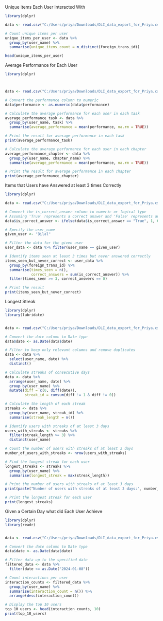 

Unique Items Each User Interacted With

```{r}

library(dplyr)

data <- read.csv("C:/Users/priya/Downloads/DLI_data_export_for_Priya.csv")

# Count unique items per user
unique_items_per_user <- data %>%
  group_by(user_name) %>%
  summarise(unique_items_count = n_distinct(foreign_trans_id))

head(unique_items_per_user)
```

Average Performance for Each User


```{r}
library(dplyr)



data <- read.csv("C:/Users/priya/Downloads/DLI_data_export_for_Priya.csv")

# Convert the performance column to numeric 
data$performance <- as.numeric(data$performance)

# Calculate the average performance for each user in each task
average_performance_task <- data %>%
  group_by(user_name, task) %>%
  summarise(average_performance = mean(performance, na.rm = TRUE))

# Print the result for average performance in each task
print(average_performance_task)

# Calculate the average performance for each user in each chapter
average_performance_chapter <- data %>%
  group_by(user_name, chapter_name) %>%
  summarise(average_performance = mean(performance, na.rm = TRUE))

# Print the result for average performance in each chapter
print(average_performance_chapter)
```



Items that Users have Answered at least 3 times Correctly 


```{r}

library(dplyr)

data <- read.csv("C:/Users/priya/Downloads/DLI_data_export_for_Priya.csv")

# Convert the is_correct_answer column to numeric or logical type
# Assuming 'True' represents a correct answer and 'False' represents an incorrect answer
data$is_correct_answer <- ifelse(data$is_correct_answer == "True", 1, 0)

# Specify the user_name
given_user <- "Bilal"

# Filter the data for the given user
user_data <- data %>% filter(user_name == given_user)

# Identify items seen at least 3 times but never answered correctly
items_seen_but_never_correct <- user_data %>%
  group_by(foreign_trans_id) %>%
  summarise(times_seen = n(),
            correct_answers = sum(is_correct_answer)) %>%
  filter(times_seen >= 3, correct_answers == 0)

# Print the result
print(items_seen_but_never_correct)
```





Longest Streak 
```{r}

library(dplyr)
library(lubridate)


data <- read.csv("C:/Users/priya/Downloads/DLI_data_export_for_Priya.csv")

# Convert the date column to Date type
data$date <- as.Date(data$date)

# Filter to keep only relevant columns and remove duplicates
data <- data %>% 
  select(user_name, date) %>%
  distinct()

# Calculate streaks of consecutive days
data <- data %>%
  arrange(user_name, date) %>%
  group_by(user_name) %>%
  mutate(diff = c(0, diff(date)),
         streak_id = cumsum(diff != 1 & diff != 0))

# Calculate the length of each streak
streaks <- data %>%
  group_by(user_name, streak_id) %>%
  summarise(streak_length = n())

# Identify users with streaks of at least 3 days
users_with_streaks <- streaks %>%
  filter(streak_length >= 3) %>%
  distinct(user_name)

# Count the number of users with streaks of at least 3 days
number_of_users_with_streaks <- nrow(users_with_streaks)

# Find the longest streak for each user
longest_streaks <- streaks %>%
  group_by(user_name) %>%
  summarise(longest_streak = max(streak_length))

# Print the number of users with streaks of at least 3 days
print(paste("Number of users with streaks of at least 3 days:", number_of_users_with_streaks))

# Print the longest streak for each user
print(longest_streaks)

```



Given a Certain Day what did Each User Achieve


```{r}
library(dplyr)
library(readr)


data <- read.csv("C:/Users/priya/Downloads/DLI_data_export_for_Priya.csv")

# Convert the date column to Date type
data$date <- as.Date(data$date)

# Filter data up to the specified date
filtered_data <- data %>%
  filter(date <= as.Date("2024-01-08"))

# Count interactions per user
interaction_counts <- filtered_data %>%
  group_by(user_name) %>%
  summarise(interaction_count = n()) %>%
  arrange(desc(interaction_count))

# Display the top 10 users
top_10_users <- head(interaction_counts, 10)
print(top_10_users)

```

